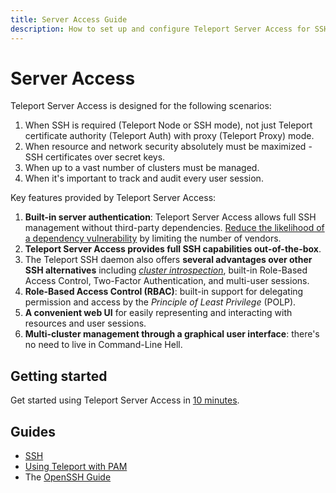 ```yaml
---
title: Server Access Guide
description: How to set up and configure Teleport Server Access for SSH and PAM
---
```


# Server Access

Teleport Server Access is designed for the following scenarios:

1. When SSH is required (Teleport Node or SSH mode), not just Teleport certificate authority (Teleport Auth) with proxy (Teleport Proxy) mode.
2. When resource and network security absolutely must be maximized - SSH certificates over secret keys.
3. When up to a vast number of clusters must be managed. 
4. When it's important to track and audit every user session.

Key features provided by Teleport Server Access:

1. **Built-in server authentication**: Teleport Server Access allows full SSH management without third-party dependencies. [Reduce the likelihood of a dependency vulnerability](https://www.cse.usf.edu/~xou/publications/esorics08.pdf) by limiting the number of vendors.
2. **Teleport Server Access provides full SSH capabilities out-of-the-box**.
3. The Teleport SSH daemon also offers **several advantages over other SSH alternatives** including [*cluster introspection*](https://goteleport.com/blog/openssh-vs-teleport/), built-in Role-Based Access Control, Two-Factor Authentication, and multi-user sessions.
4. **Role-Based Access Control (RBAC)**: built-in support for delegating permission and access by the *Principle of Least Privilege* (POLP).
5. **A convenient web UI** for easily representing and interacting with resources and user sessions.
6. **Multi-cluster management through a graphical user interface**: there's no need to live in Command-Line Hell.

## Getting started

Get started using Teleport Server Access in [10 minutes](./getting-started.mdx).

## Guides

- [SSH](./guides/teleport-ssh.mdx)
- [Using Teleport with PAM](./guides/ssh-pam.mdx)
- The [OpenSSH Guide](./guides/openssh-teleport.mdx) 
